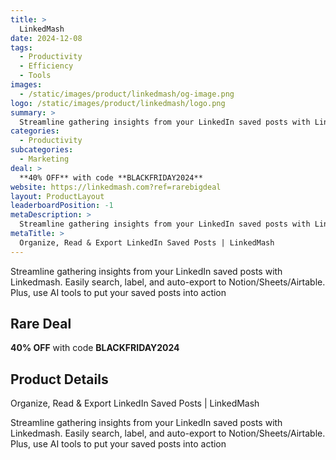 ```yaml
---
title: >
  LinkedMash
date: 2024-12-08
tags:
  - Productivity
  - Efficiency
  - Tools
images:
  - /static/images/product/linkedmash/og-image.png
logo: /static/images/product/linkedmash/logo.png
summary: >
  Streamline gathering insights from your LinkedIn saved posts with Linkedmash. Easily search, label, and auto-export to Notion/Sheets/Airtable. Plus, use AI tools to put your saved posts into action
categories:
  - Productivity
subcategories:
  - Marketing
deal: >
  **40% OFF** with code **BLACKFRIDAY2024**
website: https://linkedmash.com?ref=rarebigdeal
layout: ProductLayout
leaderboardPosition: -1
metaDescription: >
  Streamline gathering insights from your LinkedIn saved posts with Linkedmash. Easily search, label, and auto-export to Notion/Sheets/Airtable. Plus, use AI tools to put your saved posts into action
metaTitle: >
  Organize, Read & Export LinkedIn Saved Posts | LinkedMash
---
```

Streamline gathering insights from your LinkedIn saved posts with Linkedmash. Easily search, label, and auto-export to Notion/Sheets/Airtable. Plus, use AI tools to put your saved posts into action

## Rare Deal

**40% OFF** with code **BLACKFRIDAY2024**

## Product Details

Organize, Read & Export LinkedIn Saved Posts | LinkedMash

Streamline gathering insights from your LinkedIn saved posts with Linkedmash. Easily search, label, and auto-export to Notion/Sheets/Airtable. Plus, use AI tools to put your saved posts into action
